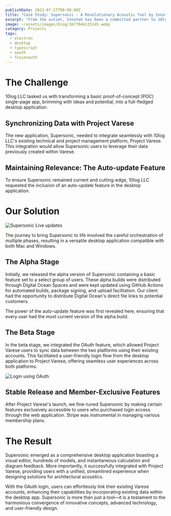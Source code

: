 ```yaml
---
publishDate: 2023-07-17T00:00:00Z
title: "Case Study: Supersonic - A Revolutionary Acoustic Tool by Innotek"
excerpt: "From the outset, Innotek has been a committed partner to 10log LLC, a rising star in the acoustical industry. This budding business harbored innovative concepts for acoustic tools that had yet to materialize."
image: ~/assets/images/blog/1677044115145.webp
category: Projects
tags:
  - electron
  - desktop
  - typescript
  - oauth
  - fusionauth
---
```



# The Challenge

10log LLC tasked us with transforming a basic proof-of-concept (POC) single-page app, brimming with ideas and potential, into a full-fledged desktop application.

## Synchronizing Data with Project Varese

The new application, Supersonic, needed to integrate seamlessly with 10log LLC's existing technical and project management platform, Project Varese. This integration would allow Supersonic users to leverage their data previously created within Varese.

## Maintaining Relevance: The Auto-update Feature

To ensure Supersonic remained current and cutting-edge, 10log LLC requested the inclusion of an auto-update feature in the desktop application.

# Our Solution

![Supersonic Live updates](~/assets/images/blog/supersonic-in-action.gif)

The journey to bring Supersonic to life involved the careful orchestration of multiple phases, resulting in a versatile desktop application compatible with both Mac and Windows.

## The Alpha Stage

Initially, we released the alpha version of Supersonic containing a basic feature set to a select group of users. These alpha builds were distributed through Digital Ocean Spaces and were kept updated using GitHub Actions for automated builds, package signing, and upload facilitation. Our client had the opportunity to distribute Digital Ocean's direct file links to potential customers.

The power of the auto-update feature was first revealed here, ensuring that every user had the most current version of the alpha build.

## The Beta Stage

In the beta stage, we integrated the OAuth feature, which allowed Project Varese users to sync data between the two platforms using their existing accounts. This facilitated a user-friendly login flow from the desktop application to Project Varese, offering seamless user experiences across both platforms.

![Login using OAuth](~/assets/images/blog/saas-desktop-app-login.gif)

## Stable Release and Member-Exclusive Features

After Project Varese's launch, we fine-tuned Supersonic by making certain features exclusively accessible to users who purchased login access through the web application. Stripe was instrumental in managing various membership plans.

# The Result

Supersonic emerged as a comprehensive desktop application boasting a visual editor, hundreds of models, and instantaneous calculation and diagram feedback. More importantly, it successfully integrated with Project Varese, providing users with a unified, streamlined experience when designing solutions for architectural acoustics.

With the OAuth login, users can effortlessly link their existing Varese accounts, enhancing their capabilities by incorporating existing data within the desktop app. Supersonic is more than just a tool—it is a testament to the harmonious convergence of innovative concepts, advanced technology, and user-friendly design.
